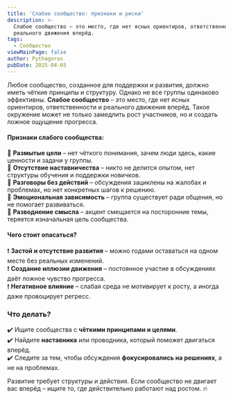 ```yaml
---
title: 'Слабое сообщество: признаки и риски'
description: >-
  Слабое сообщество – это место, где нет ясных ориентиров, ответственности и
  реального движения вперёд.
tags:
  - Сообщество
viewMainPage: false
author: Pythagoras
pubDate: 2025-04-03
---
```

Любое сообщество, созданное для поддержки и развития, должно иметь чёткие принципы и структуру. Однако не все группы одинаково эффективны. **Слабое сообщество** – это место, где нет ясных ориентиров, ответственности и реального движения вперёд. Такое окружение может не только замедлить рост участников, но и создать ложное ощущение прогресса.

#### **Признаки слабого сообщества:**

🔹 **Размытые цели** – нет чёткого понимания, зачем люди здесь, какие ценности и задачи у группы.\
🔹 **Отсутствие наставничества** – никто не делится опытом, нет структуры обучения и поддержки новичков.\
🔹 **Разговоры без действий** – обсуждения зациклены на жалобах и проблемах, но нет конкретных шагов к решению.\
🔹 **Эмоциональная зависимость** – группа существует ради общения, но не помогает развиваться.\
🔹 **Разводнение смысла** – акцент смещается на посторонние темы, теряется изначальная цель сообщества.

#### **Чего стоит опасаться?**

❗ **Застой и отсутствие развития** – можно годами оставаться на одном месте без реальных изменений.\
❗ **Создание иллюзии движения** – постоянное участие в обсуждениях даёт ложное чувство прогресса.\
❗ **Негативное влияние** – слабая среда не мотивирует к росту, а иногда даже провоцирует регресс.

### **Что делать?**

✔️ Ищите сообщества с **чёткими принципами и целями**.\
✔️ Найдите **наставника** или проводника, который поможет двигаться вперёд.\
✔️ Следите за тем, чтобы обсуждения **фокусировались на решениях**, а не на проблемах.

Развитие требует структуры и действия. Если сообщество не двигает вас вперёд – ищите то, где действительно работают над ростом. 🔥

